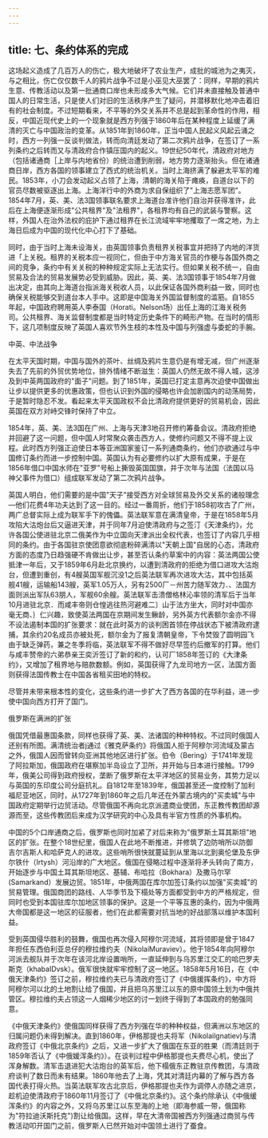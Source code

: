 ```yaml
---
---
---
```

title: 七、条约体系的完成
---



这场起义造成了几百万人的伤亡，极大地破坏了农业生产，成批的城池为之夷灭，与之相比，伤亡仅仅数千人的鸦片战争不过是小巫见大巫罢了：同样，早期的鸦片生意、传教活动以及第一批通商口岸也未形成多大气候。它们并未直接触及普通中国人的日常生活，只是使人们对旧的生活秩序产生了疑问，并潜移默化地冲击着旧有的社会制度。不过短期看来，不平等的外交关系并不总是起到革命性的作用，相反，中国近现代史上的一个现象就是西方列强于1860年后在某种程度上延缓了满清的灭亡与中国政治的变革。从1851年到1860年，正当中国人民起义风起云涌之时，西方一列强一反谈判做法，转而向清廷发动了第二次鸦片战争，在签订了一系列条约之后转而又与清政府合作镇压国内的起义。19世纪50年代，清政府对地方（包括诸通商［上岸与内地省份）的统治遭到削弱，地方势力逐渐抬头。但在诸通商日岸，西方各国的领事建立了西式的统治机关。当时上海挤满了躲避太平军的难民。1853年，小刀会发动起义占领了上海，清朝的海关陷于瘫痪，自道台以下的官员尽数被驱逐出上海。上海洋行中的外商为求自保组织了"上海志愿军团"。1854年7月，英、美、法3国领事联名要求上海道台准许他们自治并获得准许，此后在上海便逐渐形成"公共租界"及"法租界"，各租界均有自己的武装与警察。这样，外国人在治外法权的庇护下通过租界在长江流域牢牢地攫取了一席之地，为上海日后成为中国的现代化中心打下了基础。

同时，由于当时上海未设海关，由英国领事负责租界关税事宜并把持了内地的洋货进「上关税。租界的关税本应一视同仁，但由于中方海关官员的作梗与各国外商之间的竞争，条约中有关关税的种种规定实际上无法实行。但如果关税不统一，自由贸易及合法的贸易发展势必受到威胁。因此，英、美、法3国领事于1854年7月做出决定，由其向上海道台指派海关税收人员，以此保证各国外商利益一致，同时也确保关税能够交到道台本人手中。这即是中国海关外国监督制度的滥筋。自1855年起，中国政府聘用英人李泰国（Horati。Nelson场）出任上海的江海关税务司。公共租界、海关监督制度都是当时特定历史条件下的畸形产物。在当时的情形下，这几项制度反映了英国人喜欢节外生枝的本性及中国与列强虚与委蛇的手腕。

中英、中法战争

在太平天国时期，中国与国外的茶叶、丝绸及鸦片生意仍是有增无减，但广州逐渐失去了先前的外贸优势地位，排外情绪不断滋生：英国人仍然无故不得人城，这涉及到中英两国政府的"面子"问题。到了1851年，英国已打定主意再次迫使中国做出让步以提供更多的优惠政策，但也认识到外国的侵略也许会加剧国内的动荡局势，于是暂时隐忍不发。看起来太平天国政权不会比清政府提供更好的贸易机会，因此英国在双方对峙交锋时保持了中立。

1854年，英、美、法3国在广州、上海与天津3地召开修约筹备会议。清政府拒绝并回避了这一问题，但中国人时常聚众袭击西方人，使修约问题又不得不提上议程。此时西方列强正迫使日本等亚洲国家鉴订一系列通商条约，他们亦欲通过与中国修订条约而进一步控制中国。英国认为有必要修约以扩大原有成果，于是在1856年借口中国水师在"亚罗"号船上撕毁英国国旗，并于次年与法国（法国以马神父事件为借口）组成联军发动了第二次鸦片战争。

英国人明白，他们需要的是中国"天子"接受西方对全球贸易及外交关系的诸般理念―他们花费4年功夫达到了这一目的。经过一番周折，他们于1858初攻古了广州，两广总督实际上成为联军手下的傀儡。英法联军意在满清皇帝，于是在1858年5月攻陷大沽炮台后又逼进天津，并于同年7月迫使清政府与之签汀《天津条约》，允许各国公使进驻北京二俄美作为中立国向天津派出全权代表，也签订了内容几乎相同的条约。由于各国驻京使团意欲彻底粉碎满清以"天朝上国"自居的心态，清政府方面的态度乃日趋强硬不肯做出让步，甚至否认条约草案中的内容：英法两国公使抵津一年后，又于1859年6月赴北京换约，以遭到清政府的拒绝为借口进攻大沽炮台，但遭到重创，有4艘英国军舰沉没1之后英法联军再次进攻大沽，其中包括英舰41艘，运输船143艘，英军1.05万人，另有2500厂－州苦力随军效力．、法国方面则派出军队63朋人，军舰60余艘。英法联军击溃僧格林沁率领的清军后于当年10月进驻北京．而咸丰帝则仓惶逃往热河避难二〕山于法方坐大，同时对中国亦毫无商、｝仁兴趣，致使英法两国在京期间发生鳅龄，另外英方代表额尔金亦不得不设法遏制本国的扩张要求：就在此时英方的谈判困首领在停战状态下被清政府逮捕，其余约20名成员亦被处死，额尔金为了报复清朝皇帝，下令焚毁了圆明园飞由于缺乏弹药，兼之冬季将临，英法联军不得不做好尽早签约后撤军的打算。他们与咸丰赞帝的六弟恭亲王奕沂签订了新的和约，认可厂1858年签订的《大津条约》，又增加了租界地与赔款数额。例如，英国获得了九龙司地方一区，法国方面则获得法国传教士在中国各省租买田地的特权。

尽管并未带来根本性的变化，这些条约进一步扩大了西方各国的在华利益，进一步使中国向西方打开了国门。

俄罗斯在满洲的扩张

俄国凭借最惠国条款，同样也获得了英、美、法诸国的种种特权。不过同时俄国人还别有所图。满清统治者j通过《雅克萨条约》将俄国人拒于阿穆尔河流域及蒙古之外，俄国人因而曾转向亚洲其他地区进行扩张。伯令（Bering）于1741年发现了阿拉斯加，俄国政府在堪察加半岛设立了卫所，并开始与日本进行接触。1799年，俄美公司得到政府授权，垄断了俄罗斯在太平洋地区的贸易业务，其势力足以与英国的东印度公司分庭抗礼。自1812年至1839年，俄国甚至还一度控制了加利福尼亚地区，同时，从1727年到1860年之后几年还在外蒙古境内的"买卖城"与中国政府定期举行边贸活动。尽管俄国不再向北京派遣商业使团，东正教传教团却源源而至，这些传教团后来成为汉学研究的中心及具有半官方性质的外事机构。

中国的5个口岸通商之后，俄罗斯也同时加紧了对后来称为"俄罗斯土耳其斯坦"地区的扩张。在整个18世纪里，俄国人在此地不断推进，并修筑了边防哨所以防御吉尔吉斯人和哈萨克人的进攻。这些哨所很快就蔓延到从里海以北到奥伦堡及东伊尔铁什（Irtysh）河沿岸的广大地区。俄国在侵略过程中逐渐将矛头转向了南方，开始逐步与中国土耳其斯坦地区、基辅、布哈拉（Bokhara）及撒马尔罕(Samarkand）发展边贸。1851年，中俄两国在库尔加签订条约以加强"买卖城"的贸易管理。俄国商团的路线、人华季节及下榻处等方面都受到中方的严格规定，但同时也受到本国驻库尔加地区领事的保护。这是一个平等互惠的条约，因为中俄两大帝国都是这一地区的征服者，他们在此都需要对抗当地的好战部落以维护本国利益。

受到英国侵华胜利的鼓舞，俄国也再次侵入阿穆尔河流域，其将领即是曾于1847年担任东西伯利亚总仔的穆拉维约夫（NikolaiMuraviev）。他于1854年向阿穆尔河派去舰队并于次年在该河北岸设置哨所，一直延伸到与乌苏里江交汇的哈巴罗夫斯克（khabaIDvsk）。俄军很快就牢牢控制了这一地区。1858年5月16日，在《中俄天津条约》签订之前，穆拉维约夫已与清政府签订了《中俄援挥条约》，中方将阿穆尔河以北的土地割让给了俄国，并且把乌苏里江以东的原中国领土划为中俄共管区。穆拉维约夫占领这一人烟稀少地区的讨一划终于得到了本国政府的勉强同意。

《中俄天津条约》使俄国同样获得了西方列强在华的种种权益，但满洲以东地区的归属问题仍未得到解决。直到1860年，伊格那提也夫将军（Nikolailgnatiev)与清政府签订《中俄北京条约》之后，又进一步扩大了俄国在东亚的胜果（而清廷则于1859年否认了《中俄媛浑条约》）。在谈判过程中伊格那提也夫费尽心机，使出了浑身解数。清军击退进犯大沽炮台的英军后，他下榻俄东正教驻京传教团，与清政府谈判了数日而未有结果。1860年他去了上海，凭其对清廷内幕的了解与西方各国代表打得火热。当英法联军攻古北京后，伊格那提也夫作为调停人亦随之进京，趁机迫使清政府于1860年11月签订了《中俄北京条约》。这个条约除承认《中俄缓浑条约》的内容之外，又将乌苏里江以东至海的上地（即海参威一带，俄国称为"符拉迪沃斯托克")割让给俄国。这样，早在大清帝国被西方列强通过商贸与传教活动叩开国门之前，俄罗斯人已然开始对中国领土进行了蚕食。